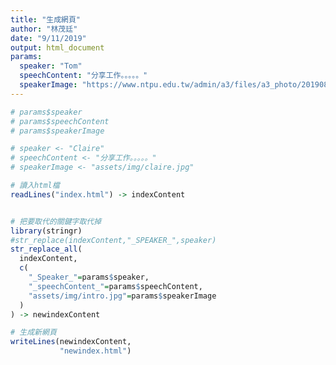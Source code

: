 ```yaml
---
title: "生成網頁"
author: "林茂廷"
date: "9/11/2019"
output: html_document
params:
  speaker: "Tom"
  speechContent: "分享工作。。。。。"
  speakerImage: "https://www.ntpu.edu.tw/admin/a3/files/a3_photo/20190805162930.jpg"
---
```


```r
# params$speaker
# params$speechContent
# params$speakerImage

# speaker <- "Claire"
# speechContent <- "分享工作。。。。。"
# speakerImage <- "assets/img/claire.jpg"

# 讀入html檔
readLines("index.html") -> indexContent


# 把要取代的關鍵字取代掉
library(stringr)
#str_replace(indexContent,"_SPEAKER_",speaker)
str_replace_all(
  indexContent,
  c(
    "_Speaker_"=params$speaker,
    "_speechContent_"=params$speechContent,
    "assets/img/intro.jpg"=params$speakerImage
  )
) -> newindexContent

# 生成新網頁
writeLines(newindexContent,
           "newindex.html")
```

